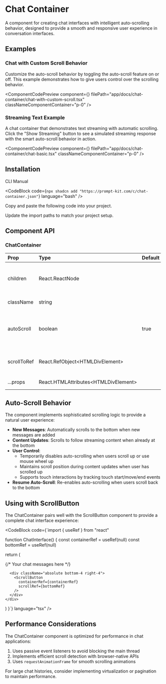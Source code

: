 
# Chat Container

A component for creating chat interfaces with intelligent auto-scrolling behavior, designed to provide a smooth and responsive user experience in conversation interfaces.

## Examples

### Chat with Custom Scroll Behavior

Customize the auto-scroll behavior by toggling the auto-scroll feature on or off. This example demonstrates how to give users control over the scrolling behavior.

<ComponentCodePreview
  component={<ChatWithCustomScroll />}
  filePath="app/docs/chat-container/chat-with-custom-scroll.tsx"
  classNameComponentContainer="p-0"
/>

### Streaming Text Example

A chat container that demonstrates text streaming with automatic scrolling. Click the "Show Streaming" button to see a simulated streaming response with the smart auto-scroll behavior in action.

<ComponentCodePreview
  component={<ChatBasic />}
  filePath="app/docs/chat-container/chat-basic.tsx"
  classNameComponentContainer="p-0"
/>

## Installation

<Tabs defaultValue="cli">

<TabsList>
  <TabsTrigger value="cli">CLI</TabsTrigger>
  <TabsTrigger value="manual">Manual</TabsTrigger>
</TabsList>

<TabsContent value="cli">

<CodeBlock
  code={`npx shadcn add "https://prompt-kit.com/c/chat-container.json"`}
  language="bash"
/>

</TabsContent>

<TabsContent value="manual">

<Steps>

<Step>Copy and paste the following code into your project.</Step>

<CodeBlock filePath="components/prompt-kit/chat-container.tsx" language="tsx" />

<Step>Update the import paths to match your project setup.</Step>

</Steps>

</TabsContent>

</Tabs>

## Component API

### ChatContainer

| Prop        | Type                                   | Default | Description                                                 |
| :---------- | :------------------------------------- | :------ | :---------------------------------------------------------- |
| children    | React.ReactNode                        |         | Child components to render inside the container             |
| className   | string                                 |         | Additional CSS classes                                      |
| autoScroll  | boolean                                | true    | Whether to automatically scroll to bottom on content change |
| scrollToRef | React.RefObject\<HTMLDivElement\>      |         | Optional custom reference for scroll target                 |
| ...props    | React.HTMLAttributes\<HTMLDivElement\> |         | All other div props                                         |


## Auto-Scroll Behavior

The component implements sophisticated scrolling logic to provide a natural user experience:

- **New Messages**: Automatically scrolls to the bottom when new messages are added
- **Content Updates**: Scrolls to follow streaming content when already at the bottom
- **User Control**: 
  - Temporarily disables auto-scrolling when users scroll up or use mouse wheel up
  - Maintains scroll position during content updates when user has scrolled up
  - Supports touch interactions by tracking touch start/move/end events
- **Resume Auto-Scroll**: Re-enables auto-scrolling when users scroll back to the bottom

## Using with ScrollButton

The ChatContainer pairs well with the ScrollButton component to provide a complete chat interface experience:

<CodeBlock
  code={`import { useRef } from "react"

function ChatInterface() {
const containerRef = useRef<HTMLDivElement>(null)
const bottomRef = useRef<HTMLDivElement>(null)

return (

<div className="relative h-[500px]">
<ChatContainer ref={containerRef}>
{/* Your chat messages here */}
</ChatContainer>

      <div className="absolute bottom-4 right-4">
        <ScrollButton
          containerRef={containerRef}
          scrollRef={bottomRef}
        />
      </div>
    </div>

)
}`}
language="tsx"
/>

## Performance Considerations

The ChatContainer component is optimized for performance in chat applications:

1. Uses passive event listeners to avoid blocking the main thread
2. Implements efficient scroll detection with browser-native APIs
3. Uses `requestAnimationFrame` for smooth scrolling animations

For large chat histories, consider implementing virtualization or pagination to maintain performance.
